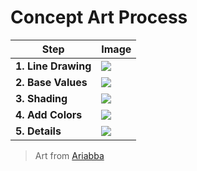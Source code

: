 # Concept Art Process

| Step | Image |
|---------|-------|
| **1. Line Drawing** | ![](./assets/1-line-drawing.png) |
| **2. Base Values** | ![](./assets/2-base-values.png) |
| **3. Shading** | ![](./assets/3-shading.png) |
| **4. Add Colors** | ![](./assets/4-add-colors.png) |
| **5. Details** | ![](./assets/5-details.png) |

> Art from [Ariabba](https://www.youtube.com/watch?v=wmpzOHVqBQI&ab_channel=Ariabba)